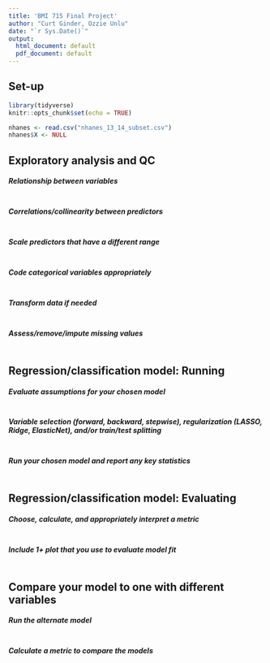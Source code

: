 ---
title: 'BMI 715 Final Project'
author: "Curt Ginder, Ozzie Unlu"
date: "`r Sys.Date()`"
output:
  html_document: default
  pdf_document: default
---

## Set-up
```{r, message=FALSE}
library(tidyverse)
knitr::opts_chunk$set(echo = TRUE)

nhanes <- read.csv("nhanes_13_14_subset.csv")
nhanes$X <- NULL
```

## Exploratory analysis and QC

##### Relationship between variables
```{r}

```

##### Correlations/collinearity between predictors
```{r}

```

##### Scale predictors that have a different range
```{r}

```

##### Code categorical variables appropriately
```{r}

```

##### Transform data if needed
```{r}

```

##### Assess/remove/impute missing values
```{r}

```


## Regression/classification model: Running

##### Evaluate assumptions for your chosen model
```{r}

```

##### Variable selection (forward, backward, stepwise), regularization (LASSO, Ridge, ElasticNet), and/or train/test splitting
```{r}

```

##### Run your chosen model and report any key statistics
```{r}

```


## Regression/classification model: Evaluating

##### Choose, calculate, and appropriately interpret a metric
```{r}

```

##### Include 1+ plot that you use to evaluate model fit
```{r}

```


## Compare your model to one with different variables

##### Run the alternate model
```{r}

```

##### Calculate a metric to compare the models 
```{r}

```
